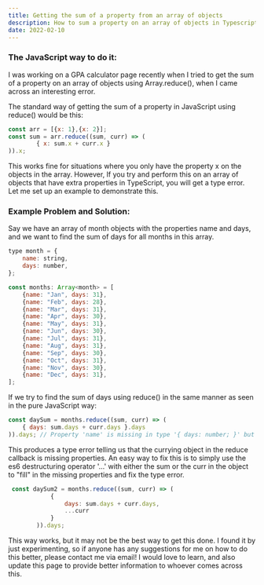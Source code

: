 ```yaml
---
title: Getting the sum of a property from an array of objects
description: How to sum a property on an array of objects in Typescript
date: 2022-02-10
---
```

### The JavaScript way to do it:

I was working on a GPA calculator page recently when I tried to get the sum of a property on an array of objects using Array.reduce(), when I came across an interesting error.

The standard way of getting the sum of a property in JavaScript using reduce() would be this:

```jsx
const arr = [{x: 1},{x: 2}];
const sum = arr.reduce((sum, curr) => (
		{ x: sum.x + curr.x }
)).x;
```

This works fine for situations where you only have the property x on the objects in the array. However, If you try and perform this on an array of objects that have extra properties in TypeScript, you will get a type error. Let me set up an example to demonstrate this.

### Example Problem and Solution:

Say we have an array of month objects with the properties name and days, and we want to find the sum of days for all months in this array.

```jsx
type month = {
    name: string,
    days: number,
};

const months: Array<month> = [
    {name: "Jan", days: 31},
    {name: "Feb", days: 28},
    {name: "Mar", days: 31},
    {name: "Apr", days: 30},
    {name: "May", days: 31},
    {name: "Jun", days: 30},
    {name: "Jul", days: 31},
    {name: "Aug", days: 31},
    {name: "Sep", days: 30},
    {name: "Oct", days: 31},
    {name: "Nov", days: 30},
    {name: "Dec", days: 31},
];
```

If we try to find the sum of days using reduce() in the same manner as seen in the pure JavaScript way:

```jsx
const daySum = months.reduce((sum, curr) => (
    { days: sum.days + curr.days }.days
)).days; // Property 'name' is missing in type '{ days: number; }' but required in type 'month'.
```

This produces a type error telling us that the currying object in the reduce callback is missing properties. An easy way to fix this is to simply use the es6 destructuring operator '...' with either the sum or the curr in the object to "fill" in the missing properties and fix the type error.

```jsx
 const daySum2 = months.reduce((sum, curr) => (
            {
                days: sum.days + curr.days,
                ...curr
            }
        )).days;
```

This way works, but it may not be the best way to get this done. I found it by just experimenting, so if anyone has any suggestions for me on how to do this better, please contact me via email! I would love to learn, and also update this page to provide better information to whoever comes across this.